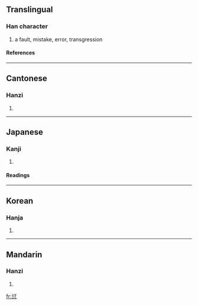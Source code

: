 ==Translingual==
===Han character===
{{Han char|rn=61|rad=心|as=09|sn=13|four=2133<sub>2</sub>|canj=竹弓心 (HNP)}}
# a fault, mistake, error, transgression
====References====
{{Han ref|kx=0393.350|dkj=10900|dj=0730.090|hdz=42322.140|uh=6106|ud=24838|bh=B75E|bd=46942}}
----
==Cantonese==
===Hanzi===
{{yue-hanzi|jyut=|y=hin1}}
# {{defn|Cantonese}}
----
==Japanese==
===Kanji===
{{ja-kanji|grade=|rs=心09}}
# {{defn|Japanese}} 
====Readings====
{{ja-readings|on=[[けん]] (ken)|kun=[[あやまる]] (ayamaru)}}
----
==Korean==
===Hanja===
{{ko-hanja|hangeul=건|eumhun=|rv=geon|mr=kŏn|y=ken}}
# {{defn|Korean}}
----
==Mandarin==
===Hanzi===
{{cmn-hanzi|pin=[[qiān]] (qian1)|wg=ch'ien<sup>1</sup>}}
# {{defn|Mandarin}}

[[fr:愆]]